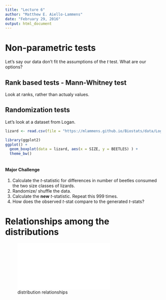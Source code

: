 ```yaml
---
title: "Lecture 6"
author: "Matthew E. Aiello-Lammens"
date: "February 29, 2016"
output: html_document
---
```


# Non-parametric tests

Let's say our data don't fit the assumptions of the *t* test. What are our options?

## Rank based tests - Mann-Whitney test

Look at ranks, rather than actualy values.

## Randomization tests

Let's look at a dataset from Logan. 

```r
lizard <- read.csv(file = "https://mlammens.github.io/Biostats/data/Logan_Examples/Chapter6/Data/beetle.csv")

library(ggplot2)
ggplot() +
  geom_boxplot(data = lizard, aes(x = SIZE, y = BEETLES) ) +
  theme_bw()
  
```

#### Major Challenge

1. Calculate the *t*-statistic for differences in number of beetles consumed the two size classes of lizards.
2. Randomize/ shuffle the data.
3. Calculate the **new** *t*-statistic. Repeat this 999 times.
4. How does the observed *t*-stat compare to the generated *t*-stats?


# Relationships among the distributions

![distribution relationships](/Volumes/Garage/Professional-Annex/SBU-Grad-School/SBU-Teaching/Biometry-BEE-552-SP13/Figure adapted from Leemis (1986).pdf) 
